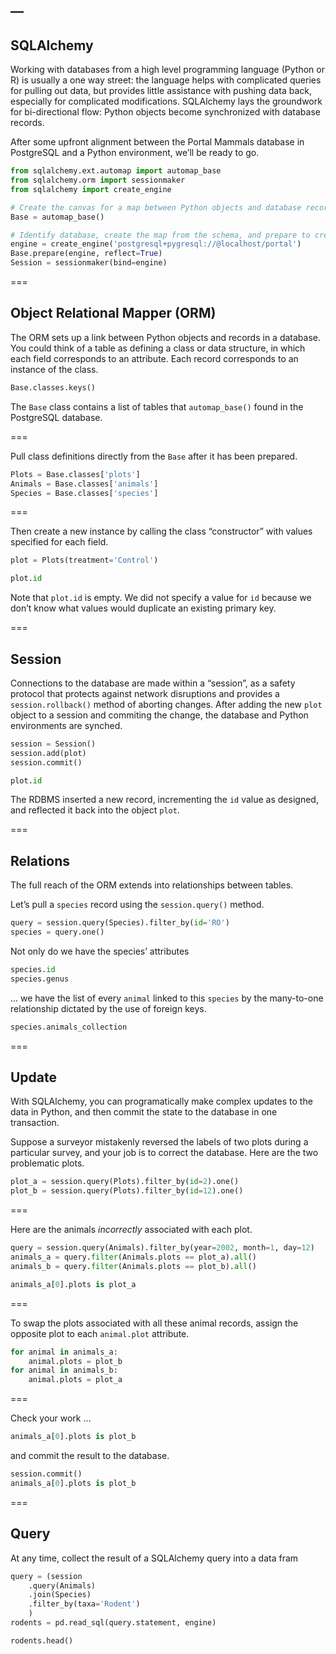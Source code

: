 ---
---

## SQLAlchemy

Working with databases from a high level programming language (Python or R) is usually a one way street: the language helps with complicated queries for pulling out data, but provides little assistance with pushing data back, especially for complicated modifications. SQLAlchemy lays the groundwork for bi-directional flow: Python objects become synchronized with database records.

After some upfront alignment between the Portal Mammals database in PostgreSQL and a Python environment, we'll be ready to go.

```python
from sqlalchemy.ext.automap import automap_base
from sqlalchemy.orm import sessionmaker
from sqlalchemy import create_engine

# Create the canvas for a map between Python objects and database records
Base = automap_base()

# Identify database, create the map from the schema, and prepare to create sessions
engine = create_engine('postgresql+pygresql://@localhost/portal')
Base.prepare(engine, reflect=True)
Session = sessionmaker(bind=engine)
```

===

## Object Relational Mapper (ORM)

The ORM sets up a link between Python objects and records in a database. You could think of a table as defining
a class or data structure, in which each field corresponds to an attribute. Each record corresponds to an instance of the class.

```python
Base.classes.keys()
```

The `Base` class contains a list of tables that `automap_base()` found in the PostgreSQL database.

===

Pull class definitions directly from the `Base` after it has been prepared.

```python
Plots = Base.classes['plots']
Animals = Base.classes['animals']
Species = Base.classes['species']
```

===

Then create a new instance by calling the class "constructor" with values specified for each field.

```python
plot = Plots(treatment='Control')
```
```python
plot.id
```

Note that `plot.id` is empty. We did not specify a value for `id` because we don't know what values would duplicate an existing primary key.

===

## Session

Connections to the database are made within a "session", as a safety protocol that protects against network disruptions and provides a `session.rollback()` method of aborting changes. After adding the new `plot` object to a session and commiting the change, the database and Python environments are synched.

```python
session = Session()
session.add(plot)
session.commit()
```

```python
plot.id
```

The RDBMS inserted a new record, incrementing the `id` value as designed, and reflected it back into the object `plot`.

===

## Relations

The full reach of the ORM extends into relationships between tables.

Let's pull a `species` record using the `session.query()` method.

```python
query = session.query(Species).filter_by(id='RO')
species = query.one()
```

Not only do we have the species' attributes

```python
species.id
species.genus
```

... we have the list of every `animal` linked to this `species` by the many-to-one relationship dictated by the use of foreign keys.

```python
species.animals_collection
```

===

## Update

With SQLAlchemy, you can programatically make complex updates to the data in Python, and then commit the state to the database in one transaction.

Suppose a surveyor mistakenly reversed the labels of two plots during a particular survey, and your job is to correct the database. Here are the two problematic plots.

```python
plot_a = session.query(Plots).filter_by(id=2).one()
plot_b = session.query(Plots).filter_by(id=12).one()
```

===

Here are the animals *incorrectly* associated with each plot.

```python
query = session.query(Animals).filter_by(year=2002, month=1, day=12)
animals_a = query.filter(Animals.plots == plot_a).all()
animals_b = query.filter(Animals.plots == plot_b).all()
```

```python
animals_a[0].plots is plot_a
```

===

To swap the plots associated with all these animal records, assign the opposite plot to each `animal.plot` attribute.

```python
for animal in animals_a:
    animal.plots = plot_b
for animal in animals_b:
    animal.plots = plot_a
```

===

Check your work ...

```python
animals_a[0].plots is plot_b
```

and commit the result to the database.

```python
session.commit()
animals_a[0].plots is plot_b
```

===

## Query

At any time, collect the result of a SQLAlchemy query into a data fram

```python
query = (session
    .query(Animals)
    .join(Species)
    .filter_by(taxa='Rodent')
    )
rodents = pd.read_sql(query.statement, engine)
```

```python
rodents.head()
```
